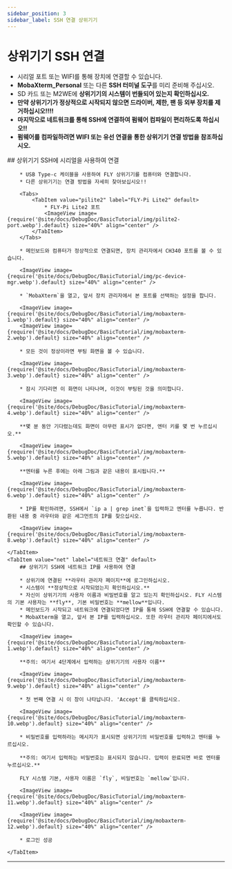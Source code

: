 ```yaml
---
sidebar_position: 3
sidebar_label: SSH 연결 상위기기
---
```


# 상위기기 SSH 연결


* 시리얼 포트 또는 WIFI를 통해 장치에 연결할 수 있습니다.
* **MobaXterm_Personal** 또는 다른 **SSH 터미널 도구**를 미리 준비해 주십시오.
* SD 카드 또는 M2WE에 **상위기기의 시스템이 번들되어 있는지 확인하십시오.**
* **만약 상위기기가 정상적으로 시작되지 않으면 드라이버, 제한, 팬 등 외부 장치를 제거하십시오!!!!**
* **마지막으로 네트워크를 통해 SSH에 연결하여 펌웨어 컴파일이 편리하도록 하십시오!!**
* **펌웨어를 컴파일하려면 WIFI 또는 유선 연결을 통한 상위기기 연결 방법을 참조하십시오.**

<Tabs>
    <TabItem value="serial" label="시리얼 연결" default>
        ## 상위기기 SSH에 시리얼을 사용하여 연결

        * USB Type-c 케이블을 사용하여 FLY 상위기기를 컴퓨터와 연결합니다.
        * 다른 상위기기는 연결 방법을 자세히 찾아보십시오!!

        <Tabs>
            <TabItem value="pilite2" label="FLY-Pi Lite2" default>
                * FLY-Pi Lite2 포트
                <ImageView image={require('@site/docs/DebugDoc/BasicTutorial/img/pilite2-port.webp').default} size="40%" align="center" />
            </TabItem>
        </Tabs>

        * 메인보드와 컴퓨터가 정상적으로 연결되면, 장치 관리자에서 CH340 포트를 볼 수 있습니다.

        <ImageView image={require('@site/docs/DebugDoc/BasicTutorial/img/pc-device-mgr.webp').default} size="40%" align="center" />

        * `MobaXterm`을 열고, 앞서 장치 관리자에서 본 포트를 선택하는 설정을 합니다.

        <ImageView image={require('@site/docs/DebugDoc/BasicTutorial/img/mobaxterm-1.webp').default} size="40%" align="center" />
        <ImageView image={require('@site/docs/DebugDoc/BasicTutorial/img/mobaxterm-2.webp').default} size="40%" align="center" />

        * 모든 것이 정상이라면 부팅 화면을 볼 수 있습니다.

        <ImageView image={require('@site/docs/DebugDoc/BasicTutorial/img/mobaxterm-3.webp').default} size="40%" align="center" />

        * 잠시 기다리면 이 화면이 나타나며, 이것이 부팅된 것을 의미합니다.

        <ImageView image={require('@site/docs/DebugDoc/BasicTutorial/img/mobaxterm-4.webp').default} size="40%" align="center" />

        **몇 분 동안 기다렸는데도 화면이 아무런 표시가 없다면, 엔터 키를 몇 번 누르십시오.**

        <ImageView image={require('@site/docs/DebugDoc/BasicTutorial/img/mobaxterm-5.webp').default} size="40%" align="center" />

        **엔터를 누른 후에는 아래 그림과 같은 내용이 표시됩니다.**

        <ImageView image={require('@site/docs/DebugDoc/BasicTutorial/img/mobaxterm-6.webp').default} size="40%" align="center" />

        * IP를 확인하려면, SSH에서 `ip a | grep inet`을 입력하고 엔터를 누릅니다. 반환된 내용 중 라우터와 같은 세그먼트의 IP를 찾으십시오.

        <ImageView image={require('@site/docs/DebugDoc/BasicTutorial/img/mobaxterm-8.webp').default} size="40%" align="center" />

    </TabItem>
    <TabItem value="net" label="네트워크 연결" default>
        ## 상위기기 SSH에 네트워크 IP를 사용하여 연결

        * 상위기에 연결된 **라우터 관리자 페이지**에 로그인하십시오.
        * 시스템이 **정상적으로 시작되었는지 확인하십시오.**
        * 자신이 상위기기의 사용자 이름과 비밀번호를 알고 있는지 확인하십시오. FLY 시스템의 기본 사용자는 **fly**, 기본 비밀번호는 **mellow**입니다.
        * 메인보드가 시작되고 네트워크에 연결되었다면 IP를 통해 SSH에 연결할 수 있습니다.
        * MobaXterm을 열고, 앞서 본 IP를 입력하십시오. 또한 라우터 관리자 페이지에서도 확인할 수 있습니다.

        <ImageView image={require('@site/docs/DebugDoc/BasicTutorial/img/mobaxterm-1.webp').default} size="40%" align="center" />

        **주의: 여기서 4단계에서 입력하는 상위기기의 사용자 이름**

        <ImageView image={require('@site/docs/DebugDoc/BasicTutorial/img/mobaxterm-9.webp').default} size="40%" align="center" />

        * 첫 번째 연결 시 이 창이 나타납니다. 'Accept'를 클릭하십시오.

        <ImageView image={require('@site/docs/DebugDoc/BasicTutorial/img/mobaxterm-10.webp').default} size="40%" align="center" />

        * 비밀번호를 입력하라는 메시지가 표시되면 상위기기의 비밀번호를 입력하고 엔터를 누르십시오.

        **주의: 여기서 입력하는 비밀번호는 표시되지 않습니다. 입력이 완료되면 바로 엔터를 누르십시오.**

        FLY 시스템 기본, 사용자 이름은 `fly`, 비밀번호는 `mellow`입니다.

        <ImageView image={require('@site/docs/DebugDoc/BasicTutorial/img/mobaxterm-11.webp').default} size="40%" align="center" />

        <ImageView image={require('@site/docs/DebugDoc/BasicTutorial/img/mobaxterm-12.webp').default} size="40%" align="center" />

        * 로그인 성공

    </TabItem>
</Tabs>

----
